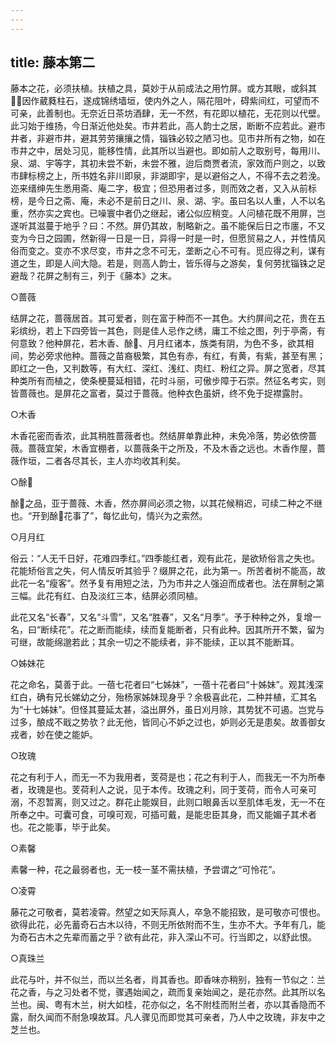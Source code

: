 ```yaml
---
---
---
```

title: 藤本第二
---





藤本之花，必须扶植。扶植之具，莫妙于从前成法之用竹屏。或方其眼，或斜其，因作葳蕤柱石，遂成锦绣墙垣，使内外之人，隔花阻叶，碍紫间红，可望而不可亲，此善制也。无奈近日茶坊酒肆，无一不然，有花即以植花，无花则以代壁。此习始于维扬，今日渐近他处矣。市井若此，高人韵士之居，断断不应若此。避市井者，非避市井，避其劳劳攘攘之情，锱铢必较之陋习也。见市井所有之物，如在市井之中，居处习见，能移性情，此其所以当避也。即如前人之取别号，每用川、泉、湖、宇等字，其初未尝不新，未尝不雅，迨后商贾者流，家效而户则之，以致市肆标榜之上，所书姓名非川即泉，非湖即宇，是以避俗之人，不得不去之若浼。迩来缙绅先生悉用斋、庵二字，极宜；但恐用者过多，则而效之者，又入从前标榜，是今日之斋、庵，未必不是前日之川、泉、湖、宇。虽曰名以人重，人不以名重，然亦实之宾也。已噪寰中者仍之继起，诸公似应稍变。人问植花既不用屏，岂遂听其滋蔓于地乎？曰：不然。屏仍其故，制略新之。虽不能保后日之市廛，不又变为今日之园圃，然新得一日是一日，异得一时是一时，但愿贸易之人，并性情风俗而变之。变亦不求尽变，市井之念不可无，垄断之心不可有。觅应得之利，谋有道之生，即是人间大隐。若是，则高人韵士，皆乐得与之游矣，复何劳扰锱铢之足避哉？花屏之制有三，列于《藤本》之末。

○蔷薇

结屏之花，蔷薇居首。其可爱者，则在富于种而不一其色。大约屏间之花，贵在五彩缤纷，若上下四旁皆一其色，则是佳人忌作之绣，庸工不绘之图，列于亭斋，有何意致？他种屏花，若木香、酴、月月红诸本，族类有阴，为色不多，欲其相间，势必旁求他种。蔷薇之苗裔极繁，其色有赤，有红，有黄，有紫，甚至有黑；即红之一色，又判数等，有大红、深红、浅红、肉红、粉红之异。屏之宽者，尽其种类所有而植之，使条梗蔓延相错，花时斗丽，可傲步障于石崇。然征名考实，则皆蔷薇也。是屏花之富者，莫过于蔷薇。他种衣色虽妍，终不免于捉襟露肘。

○木香

木香花密而香浓，此其稍胜蔷薇者也。然结屏单靠此种，未免冷落，势必依傍蔷薇。蔷薇宜架，木香宜棚者，以蔷薇条干之所及，不及木香之远也。木香作屋，蔷薇作垣，二者各尽其长，主人亦均收其利矣。

○酴

酴之品，亚于蔷薇、木香，然亦屏间必须之物，以其花候稍迟，可续二种之不继也。“开到酴花事了”，每忆此句，情兴为之索然。

○月月红

俗云：“人无千日好，花难四季红。”四季能红者，观有此花，是欲矫俗言之失也。花能矫俗言之失，何人情反听其验乎？缀屏之花，此为第一。所苦者树不能高，故此花一名“瘦客”。然予复有用短之法，乃为市井之人强迫而成者也。法在屏制之第三幅。此花有红、白及淡红三本，结屏必须同植。

此花又名“长春”，又名“斗雪”，又名“胜春”，又名“月季”。予于种种之外，复增一名，曰“断续花”。花之断而能续，续而复能断者，只有此种。因其所开不繁，留为可继，故能绵邈若此；其余一切之不能续者，非不能续，正以其不能断耳。

○姊妹花

花之命名，莫善于此。一蓓七花者曰“七姊妹”，一蓓十花者曰“十姊妹”。观其浅深红白，确有兄长娣幼之分，殆杨家姊妹现身乎？余极喜此花，二种并植，汇其名为“十七姊妹”。但怪其蔓延太甚，溢出屏外，虽日刈月除，其势犹不可遏。岂党与过多，酿成不戢之势欤？此无他，皆同心不妒之过也，妒则必无是患矣。故善御女戎者，妙在使之能妒。

○玫瑰

花之有利于人，而无一不为我用者，芰荷是也；花之有利于人，而我无一不为所奉者，玫瑰是也。芰荷利人之说，见于本传。玫瑰之利，同于芰荷，而令人可亲可溺，不忍暂离，则又过之。群花止能娱目，此则口眼鼻舌以至肌体毛发，无一不在所奉之中。可囊可食，可嗅可观，可插可戴，是能忠臣其身，而又能媚子其术者也。花之能事，毕于此矣。

○素馨

素馨一种，花之最弱者也，无一枝一茎不需扶植，予尝谓之“可怜花”。

○凌霄

藤花之可敬者，莫若凌霄。然望之如天际真人，卒急不能招致，是可敬亦可恨也。欲得此花，必先蓄奇石古木以待，不则无所依附而不生，生亦不大。予年有几，能为奇石古木之先辈而蓄之乎？欲有此花，非入深山不可。行当即之，以舒此恨。

○真珠兰

此花与叶，并不似兰，而以兰名者，肖其香也。即香味亦稍别，独有一节似之：兰花之香，与之习处者不觉，骤遇始闻之，疏而复亲始闻之，是花亦然。此其所以名兰也。闽、粤有木兰，树大如桂，花亦似之，名不附桂而附兰者，亦以其香隐而不露，耐久闻而不耐急嗅故耳。凡人骤见而即觉其可亲者，乃人中之玫瑰，非友中之芝兰也。